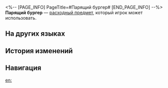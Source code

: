 <%-- [PAGE_INFO]
PageTitle=#Парящий бургер#
[END_PAGE_INFO] --%>
{{Расходный предмет Инфобокс
|id          = 408609
|Изображения = Предмет Парящий бургер.png
|Тип         = Расходные предметы защиты
|Редкость    = 3
|Эффект      = Повышает макс. НР всех союзников на 14% плюс 360 НР в следующем бою.
|Описание    = Этот бургер получил своё название благодаря парящим хрустящим хлопьям, расположенным между булочками, и лишь немногим удаётся съесть его, не испачкав одежды. В некоторых тавернах съесть парящий бургер без помощи рук стало своеобразным легендарным соревнованием.
|Рецепт      = 
|Источник1   = [[Ресторан «Часы»]]
|Источник2   = 
|Источник3   = 
}}
{{Описание|''«Почему всегда найдётся какой-нибудь галовианец, который придерётся к его внешнему виду?»''}}
'''Парящий бургер''' — [[расходный предмет]], который игрок может использовать.

==На других языках==
{{На других языках
|en   = Floatdisc Burger
|zhs  = 飞碟堡
|zht  = 飛碟堡
|ja   = UFOバーガー
|ko   = UFO 버거
|es   = Discoburger
|fr   = Discoburger
|ru   = Парящий бургер
|th   = Floatdisc Burger
|vi   = Burger Đĩa Bay
|de   = Ufo-Burger
|id   = Floatdisc Burger
|pt   = OVINIBurger
}}

==История изменений==
{{История изменений|3.5}}

==Навигация==
{{Расходные предметы Навбокс}}

[[en:]]